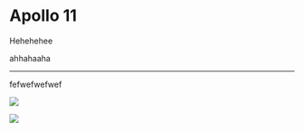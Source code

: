 # Apollo 11

Hehehehee

ahhahaaha

***

fefwefwefwef

![](/img/page_s.png)

![](/img/screenshot-at-jan-15-18-10-53.png)
